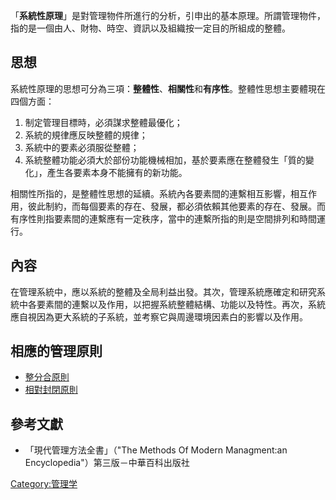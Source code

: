 {{Orphan|time=2022-01-02T01:01:55+00:00}}
「'''系統性原理'''」是對管理物件所進行的分析，引申出的基本原理。所謂管理物件，指的是一個由人、財物、時空、資訊以及組織按一定目的所組成的整體。

==思想==
系統性原理的思想可分為三項：'''整體性'''、'''相關性'''和'''有序性'''。整體性思想主要體現在四個方面：
#制定管理目標時，必須謀求整體最優化；
#系統的規律應反映整體的規律；
#系統中的要素必須服從整體；
#系統整體功能必須大於部份功能機械相加，基於要素應在整體發生「質的變化」，產生各要素本身不能擁有的新功能。 

相關性所指的，是整體性思想的延續。系統內各要素間的連繫相互影響，相互作用，彼此制約，而每個要素的存在、發展，都必須依賴其他要素的存在、發展。而有序性則指要素間的連繫應有一定秩序，當中的連繫所指的則是空間排列和時間運行。

==內容==
在管理系統中，應以系統的整體及全局利益出發。其次，管理系統應確定和研究系統中各要素間的連繫以及作用，以把握系統整體結構、功能以及特性。再次，系統應自視因為更大系統的子系統，並考察它與周邊環境因素白的影響以及作用。

==相應的管理原則==
*[[整分合原則|整分合原則]]
*[[相對封閉原則|相對封閉原則]]

==參考文獻==
* 「現代管理方法全書」（"The Methods Of Modern Managment:an Encyclopedia"）第三版－中華百科出版社
[[Category:管理学|Category:管理学]]